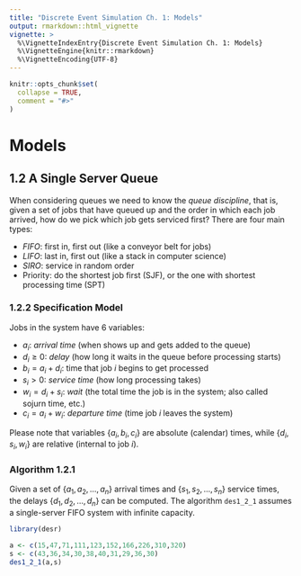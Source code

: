 ```yaml
---
title: "Discrete Event Simulation Ch. 1: Models"
output: rmarkdown::html_vignette
vignette: >
  %\VignetteIndexEntry{Discrete Event Simulation Ch. 1: Models}
  %\VignetteEngine{knitr::rmarkdown}
  %\VignetteEncoding{UTF-8}
---
```


```r
knitr::opts_chunk$set(
  collapse = TRUE,
  comment = "#>"
)
```

# Models

## 1.2 A Single Server Queue

When considering queues we need to know the _queue discipline_, that is, given a set of jobs that have queued up and the order in which each job arrived, how do we pick which job gets serviced first? There are four main types:

  * *FIFO*: first in, first out (like a conveyor belt for jobs)
  * *LIFO*: last in, first out (like a stack in computer science)
  * *SIRO*: service in random order
  * Priority: do the shortest job first (SJF), or the one with shortest processing time (SPT)
  
### 1.2.2 Specification Model

Jobs in the system have 6 variables:
  
  * $a_{i}$: _arrival time_ (when shows up and gets added to the queue)
  * $d_{i} \geq 0$: _delay_ (how long it waits in the queue before processing starts)
  * $b_{i}=a_{i}+d_{i}$: time that job $i$ begins to get processed
  * $s_{i}>0$: _service time_ (how long processing takes)
  * $w_{i}=d_{i}+s_{i}$: _wait_ (the total time the job is in the system; also called sojurn time, etc.)
  * $c_{i}=a_{i}+w_{i}$: _departure time_ (time job $i$ leaves the system)
  
Please note that variables $\{a_{i},b_{i},c_{i}\}$ are absolute (calendar) times, while $\{d_{i},s_{i},w_{i}\}$ are relative (internal to job $i$).

### Algorithm 1.2.1

Given a set of $\{a_{1},a_{2},...,a_{n}\}$ arrival times and $\{s_{1},s_{2},...,s_{n}\}$ service times, the delays $\{d_{1},d_{2},...,d_{n}\}$ can be computed. The algorithm `des1_2_1` assumes a single-server FIFO system with infinite capacity.

```r
library(desr)

a <- c(15,47,71,111,123,152,166,226,310,320)
s <- c(43,36,34,30,38,40,31,29,36,30)
des1_2_1(a,s)
```
